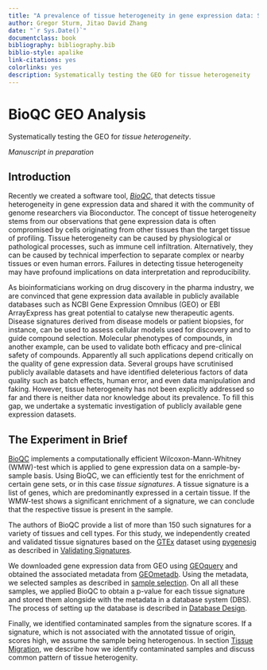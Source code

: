 ```yaml
---
title: "A prevalence of tissue heterogeneity in gene expression data: Supplementary Information"
author: Gregor Sturm, Jitao David Zhang
date: "`r Sys.Date()`"
documentclass: book
bibliography: bibliography.bib
biblio-style: apalike
link-citations: yes
colorlinks: yes
description: Systematically testing the GEO for tissue heterogeneity
---
```


# BioQC GEO Analysis

Systematically testing the GEO for *tissue heterogeneity*.

*Manuscript in preparation*

## Introduction
Recently we created a software tool, [*BioQC*](https://accio.github.io/BioQC), that detects tissue heterogeneity in gene expression data and shared it with the community of genome researchers via Bioconductor. The concept of tissue heterogeneity stems from our observations that gene expression data is often compromised by cells originating from other tissues than the target tissue of profiling. Tissue heterogeneity can be caused by physiological or pathological processes, such as immune cell infiltration. Alternatively, they can be caused by technical imperfection to separate complex or nearby tissues or even human errors. Failures in detecting tissue heterogeneity may have profound implications on data interpretation and reproducibility.

As bioinformaticians working on drug discovery in the pharma industry, we are convinced that gene expression data available in publicly available databases such as NCBI Gene Expression Omnibus (GEO) or EBI ArrayExpress has great potential to catalyse new therapeutic agents. Disease signatures derived from disease models or patient biopsies, for instance, can be used to assess cellular models used for discovery and to guide compound selection. Molecular phenotypes of compounds, in another example, can be used to validate both efficacy and pre-clinical safety of compounds. Apparently all such applications depend critically on the quality of gene expression data. Several groups have scrutinised publicly available datasets and have identified deleterious factors of data quality such as batch effects, human error, and even data manipulation and faking. However, tissue heterogeneity has not been explicitly addressed so far and there is neither data nor knowledge about its prevalence. To fill this gap, we undertake a systematic investigation of publicly available gene expression datasets.

## The Experiment in Brief

[BioQC](https://accio.gitub.io/BioQC) implements a computationally efficient Wilcoxon-Mann-Whitney (WMW)-test which is applied to gene expression data on a sample-by-sample basis. Using BioQC, we can efficiently test for the enrichment of certain gene sets, or in this case *tissue signatures*. A tissue signature is a list of genes, which are predominantly expressed in a certain tissue. If the WMW-test shows a significant enrichment of a signature, we can conclude that the respective tissue is present in the sample.

The authors of BioQC provide a list of more than 150 such signatures for a variety of tissues and cell types. For this study, we independently created and validated tissue signatures based on the [GTEx](http://gtexportal.org) dataset using [pygenesig](https://grst.github.io/pygenesig) as described in [Validating Signatures](#validating-signatures).

We downloaded gene expression data from GEO using [GEOquery](https://bioconductor.org/packages/release/bioc/html/GEOquery.html) and obtained the associated metadata from [GEOmetadb](https://www.bioconductor.org/packages/release/bioc/html/GEOmetadb.html). Using the metadata, we selected samples as described in [sample selection](#sample-selection). On all all these samples, we applied BioQC to obtain a p-value for each tissue signature and stored them alongside with the metadata in a database system (DBS). The process of setting up the database is described in [Database Design](#setup-database).

Finally, we identified contaminated samples from the signature scores. If a signature, which is not associated with the annotated tissue of origin, scores high, we assume the sample being heterogenous. In section [Tissue Migration](#tissue-migration), we describe how we identify contaminated samples and discuss common pattern of tissue heterogenity.




